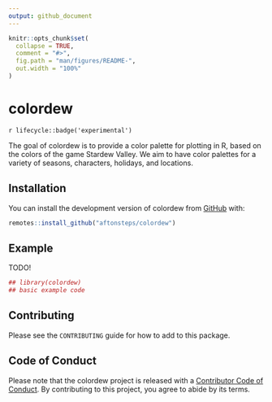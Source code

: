 ```yaml
---
output: github_document
---
```


<!-- README.md is generated from README.Rmd. Please edit that file -->

```r
knitr::opts_chunk$set(
  collapse = TRUE,
  comment = "#>",
  fig.path = "man/figures/README-",
  out.width = "100%"
)
```

# colordew

<!-- badges: start -->
`r lifecycle::badge('experimental')`
<!-- badges: end -->

The goal of colordew is to provide a color palette for plotting in R, based on the colors of the game Stardew Valley. We aim to have color palettes for a variety of seasons, characters, holidays, and locations.

## Installation

You can install the development version of colordew from [GitHub](https://CRAN.R-project.org) with:

``` r
remotes::install_github("aftonsteps/colordew")
```

## Example

TODO!

```r
## library(colordew)
## basic example code
```

## Contributing
Please see the `CONTRIBUTING` guide for how to add to this package.

## Code of Conduct

Please note that the colordew project is released with a [Contributor Code of Conduct](https://contributor-covenant.org/version/2/0/CODE_OF_CONDUCT.html). By contributing to this project, you agree to abide by its terms.
